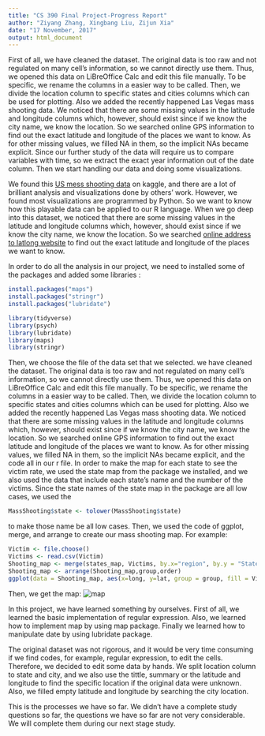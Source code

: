 ```yaml
---
title: "CS 390 Final Project-Progress Report"
author: "Ziyang Zhang, Xingbang Liu, Zijun Xia"
date: "17 November, 2017"
output: html_document
---
```


First of all, we have cleaned the dataset. The original data is too raw and not regulated on many cell's information, so we cannot directly use them. Thus, we opened this data on LiBreOffice Calc and edit this file manually. To be specific, we rename the columns in a easier way to be called. Then, we divide the location column to specific states and cities columns which can be used for plotting. Also we added the recently happened Las Vegas mass shooting data. We noticed that there are some missing values in the latitude and longitude columns which, however, should exist since if we know the city name, we know the location. So we searched online GPS information to find out the exact latitude and longitude of the places we want to know. As for other missing values, we filled NA in them, so the implicit NAs became explicit.
Since our further study of the data will require us to compare variables with time, so we extract the exact year information out of the date column.
Then we start handling our data and doing some visualizations.      

We found this [US mess shooting data](https://www.kaggle.com/sorzhe/us-mass-shooting/data) on kaggle, and there are a lot of brilliant analysis and visualizations done by others’ work. However, we found most visualizations are programmed by Python. So we want to know how this playable data can be applied to our R language. When we go deep into this dataset, we noticed that there are some missing values in the latitude and longitude columns which, however, should exist since if we know the city name, we know the location. So we searched [online address to latlong website](https://www.latlong.net/convert-address-to-lat-long.html ) to find out the exact latitude and longitude of the places we want to know.

In order to do all the analysis in our project, we need to installed some of the packages and added some libraries :

```r
install.packages("maps")
install.packages("stringr")
install.packages("lubridate")

library(tidyverse)
library(psych)
library(lubridate)
library(maps)
library(stringr)
```

Then, we choose the file of the data set that we selected. we have cleaned the dataset. The original data is too raw and not regulated on many cell's information, so we cannot directly use them. Thus, we opened this data on LiBreOffice Calc and edit this file manually. To be specific, we rename the columns in a easier way to be called. Then, we divide the location column to specific states and cities columns which can be used for plotting. Also we added the recently happened Las Vegas mass shooting data. We noticed that there are some missing values in the latitude and longitude columns which, however, should exist since if we know the city name, we know the location. So we searched online GPS information to find out the exact latitude and longitude of the places we want to know. As for other missing values, we filled NA in them, so the implicit NAs became explicit, and the code all in our r file.
In order to make the map for each state to see the victim rate, we used the state map from the package we installed, and we also used the data that include each state's name and the number of the victims. Since the state names of the state map in the package are all low cases, we used the

```r
MassShooting$state <- tolower(MassShooting$state)  
```

to make those name be all low cases. Then, we used the code of ggplot, merge, and arrange to create our mass shooting map. For example:

```r
Victim <- file.choose()
Victims <- read.csv(Victim)
Shooting_map <- merge(states_map, Victims, by.x="region", by.y = "State")
Shooting_map <- arrange(Shooting_map,group,order)
ggplot(data = Shooting_map, aes(x=long, y=lat, group = group, fill = Victims)) + geom_polygon(colour = "black") +  labs(title = "USA Map")
```

Then, we get the map:
![map](/pic/map.png "map")

In this project, we have learned something by ourselves. First of all, we learned the basic implementation of regular expression. Also, we learned how to implement map by using map package. Finally we learned how to manipulate date by using lubridate package.

The original dataset was not rigorous, and it would be very time consuming if we find codes, for example, regular expression, to edit the cells. Therefore, we decided to edit some data by hands. We split location column to state and city, and we also use the tittle, summary or the latitude and longitude to find the specific location if the original data were unknown. Also, we filled empty latitude and longitude by searching the city location.

This is the processes we have so far. We didn't have a complete study questions so far, the questions we have so far are not very considerable. We will complete them during our next stage study. 
